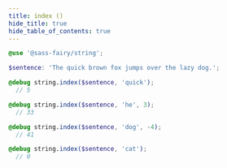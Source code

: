 ```yaml
---
title: index ()
hide_title: true
hide_table_of_contents: true
---
```


<DocPage fieldName="index" fieldType="function" spec={Spec} />

```scss
@use '@sass-fairy/string';

$sentence: 'The quick brown fox jumps over the lazy dog.';

@debug string.index($sentence, 'quick');
  // 5

@debug string.index($sentence, 'he', 3);
  // 33

@debug string.index($sentence, 'dog', -4);
  // 41

@debug string.index($sentence, 'cat');
  // 0
```
